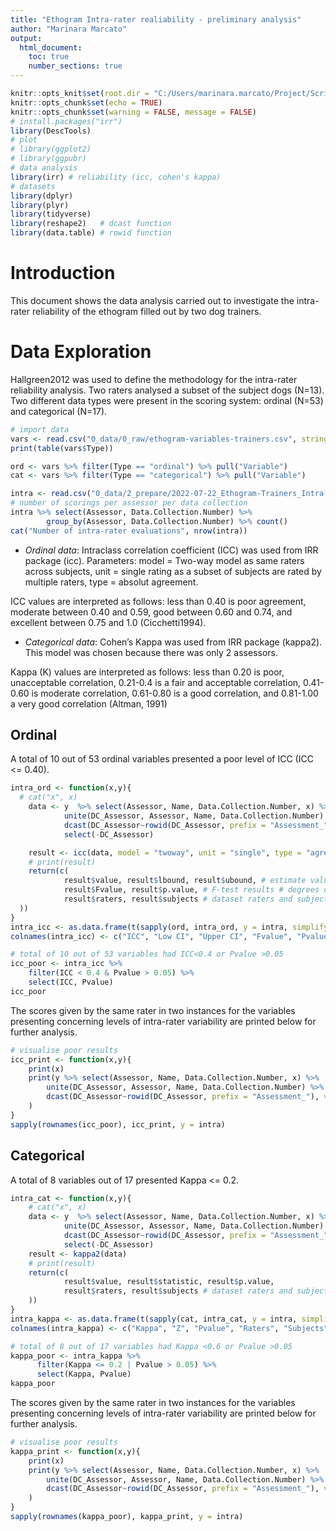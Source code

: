 ```yaml
---
title: "Ethogram Intra-rater realiability - preliminary analysis"
author: "Marinara Marcato"
output: 
  html_document:
    toc: true
    number_sections: true
---
```


```r
knitr::opts_knit$set(root.dir = "C:/Users/marinara.marcato/Project/Scripts/dog_ethogram")
knitr::opts_chunk$set(echo = TRUE)
knitr::opts_chunk$set(warning = FALSE, message = FALSE) 
# install.packages("irr")
library(DescTools)
# plot
# library(ggplot2)
# library(ggpubr)
# data analysis
library(irr) # reliability (icc, cohen's kappa)
# datasets
library(dplyr)
library(plyr)
library(tidyverse)
library(reshape2)   # dcast function
library(data.table) # rowid function
```

# Introduction 
This document shows the data analysis carried out to investigate the intra-rater reliability of the ethogram filled out by two dog trainers.

# Data Exploration
Hallgreen2012 was used to define the methodology for the intra-rater reliability analysis.
Two raters analysed a subset of the subject dogs (N=13).
Two different data types were present in the scoring system: ordinal (N=53) and categorical (N=17).

```r
# import data
vars <- read.csv("0_data/0_raw/ethogram-variables-trainers.csv", stringsAsFactors=FALSE)
print(table(vars$Type))

ord <- vars %>% filter(Type == "ordinal") %>% pull("Variable")
cat <- vars %>% filter(Type == "categorical") %>% pull("Variable")

intra <- read.csv("0_data/2_prepare/2022-07-22_Ethogram-Trainers_Intra-Rater.csv", header = TRUE)
# number of scorings per assessor per data collection
intra %>% select(Assessor, Data.Collection.Number) %>%
        group_by(Assessor, Data.Collection.Number) %>% count()
cat("Number of intra-rater evaluations", nrow(intra))
```

- *Ordinal data*: Intraclass correlation coefficient (ICC) was used from IRR package (icc). 
Parameters: model = Two-way model as same raters across subjects, 
unit = single rating as a subset of subjects are rated by multiple raters, 
type = absolut agreement.

ICC  values are interpreted as follows: less than 0.40 is poor agreement, moderate between 0.40 and 0.59, good between 0.60 and 0.74, and excellent between 0.75 and 1.0 (Cicchetti1994). 

<!-- Harvey2016 ->  -->

- *Categorical data*: Cohen's Kappa was used from IRR package (kappa2). This model was chosen because there was only 2 assessors. 

Kappa (K) values are interpreted as follows: less than 0.20 is poor, unacceptable correlation, 0.21-0.4 is a fair and acceptable correlation, 0.41-0.60 is moderate correlation, 0.61-0.80 is a good correlation, and 0.81-1.00 a very good correlation (Altman, 1991)


## Ordinal
A total of 10 out of 53 ordinal variables presented a poor level of ICC (ICC <= 0.40).
```r

intra_ord <- function(x,y){
  # cat("x", x)
    data <- y  %>% select(Assessor, Name, Data.Collection.Number, x) %>%
            unite(DC_Assessor, Assessor, Name, Data.Collection.Number) %>% 
            dcast(DC_Assessor~rowid(DC_Assessor, prefix = "Assessment_"), value.var = x) %>%
            select(-DC_Assessor)

    result <- icc(data, model = "twoway", unit = "single", type = "agreement")
    # print(result)
    return(c(
            result$value, result$lbound, result$ubound, # estimate value and CI
            result$Fvalue, result$p.value, # F-test results # degrees of freedom are related to sujects result$df1, result$df2, 
            result$raters, result$subjects # dataset raters and subjects
  ))
}
intra_icc <- as.data.frame(t(sapply(ord, intra_ord, y = intra, simplify = TRUE)))
colnames(intra_icc) <- c("ICC", "Low CI", "Upper CI", "Fvalue", "Pvalue", "Raters", "Subjects")

# total of 10 out of 53 variables had ICC<0.4 or Pvalue >0.05
icc_poor <- intra_icc %>% 
    filter(ICC < 0.4 & Pvalue > 0.05) %>%
    select(ICC, Pvalue) 
icc_poor
```
The scores given by the same rater in two instances for the variables presenting concerning levels of intra-rater variability are printed below for further analysis. 
```r
# visualise poor results
icc_print <- function(x,y){
    print(x)
    print(y %>% select(Assessor, Name, Data.Collection.Number, x) %>%
        unite(DC_Assessor, Assessor, Name, Data.Collection.Number) %>% 
        dcast(DC_Assessor~rowid(DC_Assessor, prefix = "Assessment_"), value.var = x) 
    )
}
sapply(rownames(icc_poor), icc_print, y = intra)
```
<!--  
Familiarisation.Response..Waiting.
Body.check.Response
Distractions.First.Response..Human.
Kong.Interaction.Response.to.stimulus > only 2 different 
Crate.Behaviours..Digging.
Petting.Handler.Holding.dog
Petting.Responsiveness.After
Isolation.Response..Unsettled.Pacing.
Reunion.Response
Noise.Confidence
 -->

<!-- 
Varibles used in model 

dc1 
Lying.Settled 
S.Walking.Distractions.Pull_prod
S.Sensitivity_mean -> Body.check.Response
S.Kong.Response_prod -> Kong.Interaction.Response.to.stimulus 
S.Crate.Stimulus_mean -> Crate.Behaviours..Digging.
S.Crate.Handler_prod
S.Sociability_mean
Tea.Towel.First.Response..Indifferent.

dc2
Distractions.First.Response..Car. 
S.Walking.Distractions.Pull_mean
S.Isolation.Handler_mean  
S.Kong.Response_prod -> Kong.Interaction.Response.to.stimulus 
Crate.Behaviours..Sniffing.Exploring..
S.Familiarisation.Handler_mean -> Familiarisation.Response..Waiting.
S.Sensitivity_mean -> Body.check.Response
S.Walking.Pull_mean
S.Isolation.Stimulus 
Distractions.Second.Response..Car.
S.Crate.Handler_mean
-->


## Categorical
A total of 8 variables out of 17 presented Kappa <= 0.2. 
```r
intra_cat <- function(x,y){
    # cat("x", x)
    data <- y  %>% select(Assessor, Name, Data.Collection.Number, x) %>%
            unite(DC_Assessor, Assessor, Name, Data.Collection.Number) %>% 
            dcast(DC_Assessor~rowid(DC_Assessor, prefix = "Assessment_"), value.var = x) %>%
            select(-DC_Assessor)
    result <- kappa2(data)
    # print(result)
    return(c(
            result$value, result$statistic, result$p.value, 
            result$raters, result$subjects # dataset raters and subjects
    ))
}
intra_kappa <- as.data.frame(t(sapply(cat, intra_cat, y = intra, simplify = TRUE)))
colnames(intra_kappa) <- c("Kappa", "Z", "Pvalue", "Raters", "Subjects")

# total of 8 out of 17 variables had Kappa <0.6 or Pvalue >0.05
kappa_poor <- intra_kappa %>% 
      filter(Kappa <= 0.2 | Pvalue > 0.05) %>% 
      select(Kappa, Pvalue) 
kappa_poor
```

The scores given by the same rater in two instances for the variables presenting concerning levels of intra-rater variability are printed below for further analysis. 
```r
# visualise poor results
kappa_print <- function(x,y){
    print(x)
    print(y %>% select(Assessor, Name, Data.Collection.Number, x) %>%
        unite(DC_Assessor, Assessor, Name, Data.Collection.Number) %>% 
        dcast(DC_Assessor~rowid(DC_Assessor, prefix = "Assessment_"), value.var = x) 
    )
}
sapply(rownames(kappa_poor), kappa_print, y = intra)
```
<!-- 
^Body.check.General..Mouths.  -> No change, 2NA
*Tea.Towel.First.Response..Indifferent. -> 3 disagreements, 1NA
^*Tea.Towel.First.Response..Change.from.Neutral. -> 1 disagreement, 1 Yes
^Tea.Towel.First.Response..Plays. -> No change, 1 NA
*Tea.Towel.Second.Response..Indifferent. -> 4 disagreements
Tea.Towel.Second.Response..Attempts.to.Removes.towel.by.moving. -> 2 disagreements
^Tea.Towel.Second.Response..Plays. -> 1 Yes
^Isolation.Urinating -> No change, 1 NA

- 4 different scores out of 13
* thinking about merging this Indifferent and change from neutral
^ there was no or little change (this is called prevalence problem)
-->